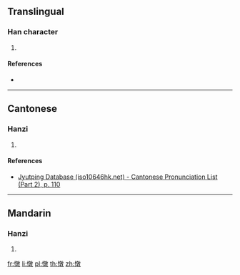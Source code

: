 ==Translingual==

===Han character===
{{Han char|rn=61|rad=心|as=12|sn=15|four=|canj=PYDK|ids=⿰忄敦}}

# {{defn|Han|sort=心12}}

====References====
* {{Han ref|kx=0403.070|dkj=11227|dj=0743.110|hdz=42356.020|uh=619E|ud=24990}}

----

==Cantonese==

===Hanzi===
{{yue-hanzi|jyut=[[deoi6]]|y=deui6}}

# {{defn|lang=yue|sort=心12}}

====References====
* [http://www.iso10646hk.net/jp/document/download.jsp Jyutping Database (iso10646hk.net) - Cantonese Pronunciation List (Part 2), p. 110]

----

==Mandarin==

===Hanzi===
{{cmn-hanzi|pin=[[duì]] ([[dui4]])|wg=tui<sup>4</sup>}}

# {{defn|lang=cmn|sort=心12}}

[[fr:憞]]
[[li:憞]]
[[pl:憞]]
[[th:憞]]
[[zh:憞]]